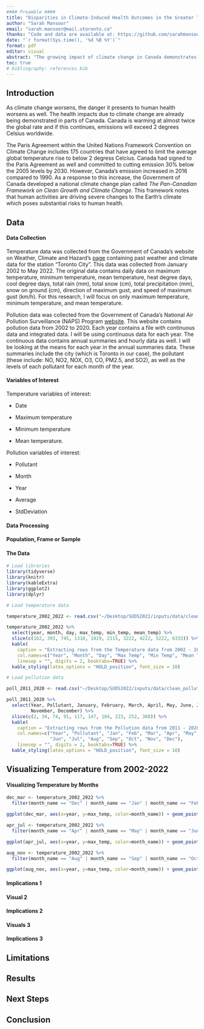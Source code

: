 ```yaml
---
#### Preamble ####
title: "Disparities in Climate-Induced Health Outcomes in the Greater Toronto Area."
author: "Sarah Mansoor"
email: "sarah.mansoor@mail.utoronto.ca"
thanks: "Code and data are available at: https://github.com/sarahmansoorr/SUDS2022"
date: "`r format(Sys.time(), '%d %B %Y')`"
format: pdf
editor: visual
abstract: "The growing impact of climate change in Canada demonstrates a clear and current threat to human health. These threats are becoming revealed in Canada as the country continues to face the consequences of warming almost at twice the global rate. The focus for this paper is on tempreture increases, lower air quality and more pollution and a decline in health for Toronto. Once the data for this research was collected, the data cleaning process begun which entailed of using packages in R like tidyverse, janitor, dplyr, …. Duplicate and irrelevant observations were removed, as well as unwanted outliers. The process was complete once the data was correct, consistent and usable. "
toc: true
# bibliography: references.bib
---
```


\newpage

## Introduction

As climate change worsens, the danger it presents to human health worsens as well. The health impacts due to climate change are already being demonstrated in parts of Canada. Canada is warming at almost twice the global rate and if this continues, emissions will exceed 2 degrees Celsius worldwide.

The Paris Agreement within the United Nations Framework Convention on Climate Change includes 175 countries that have agreed to limit the average global temperature rise to below 2 degress Celcius. Canada had signed to the Paris Agreement as well and committed to cutting emission 30% below the 2005 levels by 2030. However, Canada's emission increased in 2016 compared to 1990. As a response to this increase, the Government of Canada developed a national climate change plan called *The Pan-Canadian Framework on Clean Growth and Climate Change*. This framework notes that human activities are driving severe changes to the Earth's climate which poses substantial
risks to human health.

## Data

#### Data Collection

Temperature data was collected from the Government of Canada's website on Weather, Climate and Hazard's [page](https://climate.weather.gc.ca/historical_data/search_historic_data_e.html) containing past weather and climate data for the station "Toronto City". This data was collected from January 2002 to May 2022. The original data contains daily data on maximum temperature, minimum temperature, mean temperature, heat degree days, cool degree days, total rain (mm), total snow (cm), total precipitation (mm), snow on ground (cm), direction of maximum gust, and speed of maximum gust (km/h). For this research, I will focus on only maximum temperature, minimum temperature, and mean temperature.

Pollution data was collected from the Government of Canada's National Air Pollution Surveillance (NAPS) Program [website](https://data-donnees.ec.gc.ca/data/air/monitor/national-air-pollution-surveillance-naps-program/Data-Donnees/?lang=en). This website contains pollution data from 2002 to 2020. Each year contains a file with continuous data and integrated data. I will be using continuous data for each year. The continuous data contains annual summaries and hourly data as well. I will be looking at the means for each year in the annual summaries data. These summaries include the city (which is Toronto in our case), the pollutant (these include: NO, NO2, NOX, O3, CO, PM2.5, and SO2), as well as the levels of each pollutant for each month of the year.

#### Variables of Interest

Temperature variables of interest:

-   Date

-   Maximum temperature

-   Minimum temperature

-   Mean temperature.

Pollution variables of interest:

-   Pollutant

-   Month

-   Year

-   Average

-   StdDeviation

#### Data Processing



#### Population, Frame or Sample


#### The Data

```r

# Load libraries
library(tidyverse)
library(knitr)
library(kableExtra)
library(ggplot2)
library(dplyr)

# Load temperature data

temperature_2002_2022 <- read.csv("~/Desktop/SUDS2022/inputs/data/clean_temp_data/temperature_2002_2022.csv")

```

```r

temperature_2002_2022 %>%
  select(year, month, day, max_temp, min_temp, mean_temp) %>%
  slice(c(162, 393, 745, 1318, 1819, 2115, 3222, 4222, 5222, 6333)) %>%
  kable(
    caption = "Extracting rows from the Temperature data from 2002 - 2022",
    col.names=c("Year", "Month", "Day", "Max Temp", "Min Temp", "Mean Temp"),
    linesep = "", digits = 2, booktabs=TRUE) %>%
  kable_styling(latex_options = "HOLD_position", font_size = 10)

```

```r

# Load pollution data

poll_2011_2020 <- read.csv("~/Desktop/SUDS2022/inputs/data/clean_pollution_data/pollution_2011_2020.csv")

```


```r

poll_2011_2020 %>%
  select(Year, Pollutant, January, February, March, April, May, June, July, August, September, October, 
         November, December) %>%
  slice(c(2, 34, 74, 91, 117, 147, 184, 223, 252, 308)) %>%
  kable(
    caption = "Extracting rows from the Pollution data from 2011 - 2020",
    col.names=c("Year", "Pollutant", "Jan", "Feb", "Mar", "Apr", "May",
                "Jun", "Jul", "Aug", "Sep", "Oct", "Nov", "Dec"),
    linesep = "", digits = 2, booktabs=TRUE) %>%
  kable_styling(latex_options = "HOLD_position", font_size = 10)

```


## Visualizing Temperature from 2002-2022

#### Visualizing Temperature by Months

```r

dec_mar <- temperature_2002_2022 %>%
  filter(month_name == "Dec" | month_name == "Jan" | month_name == "Feb" | month_name == "Mar")

ggplot(dec_mar, aes(x=year, y=max_temp, color=month_name)) + geom_point()

```

```r

apr_jul <- temperature_2002_2022 %>%
  filter(month_name == "Apr" | month_name == "May" | month_name == "Jun" | month_name == "Jul")

ggplot(apr_jul, aes(x=year, y=max_temp, color=month_name)) + geom_point()

```

```r

aug_nov <- temperature_2002_2022 %>%
  filter(month_name == "Aug" | month_name == "Sep" | month_name == "Oct" | month_name == "Nov")

ggplot(aug_nov, aes(x=year, y=max_temp, color=month_name)) + geom_point()

```

#### Implications 1



#### Visual 2

#### Implications 2

#### Visuals 3

#### Implications 3

## Limitations

## Results

## Next Steps

## Conclusion
